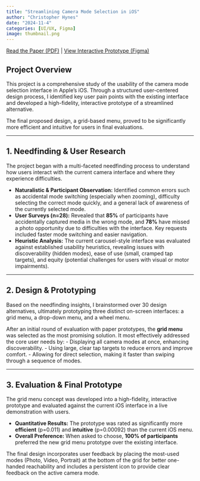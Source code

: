 ```yaml
---
title: "Streamlining Camera Mode Selection in iOS"
author: "Christopher Hynes"
date: "2024-11-4"
categories: [UI/UX, Figma]
image: thumbnail.png
---
```


<i class="fa-solid fa-file-pdf"></i> [Read the Paper (PDF)](ios-camera-prototype.pdf) |
<i class="fa-solid fa-display"></i> <a href="https://www.figma.com/design/BnU5m8xvTo40yhVUYqnlWP/iPhone-Grid-Menu-Prototype?m=auto&t=JRd0M5MPFogpkCkU-1">View Interactive Prototype (Figma)</a>

## Project Overview

This project is a comprehensive study of the usability of the camera mode selection interface in Apple's iOS. Through a structured user-centered design process, I identified key user pain points with the existing interface and developed a high-fidelity, interactive prototype of a streamlined alternative.

The final proposed design, a grid-based menu, proved to be significantly more efficient and intuitive for users in final evaluations.

---

## 1. Needfinding & User Research

The project began with a multi-faceted needfinding process to understand how users interact with the current camera interface and where they experience difficulties.

-   **Naturalistic & Participant Observation:** Identified common errors such as accidental mode switching (especially when zooming), difficulty selecting the correct mode quickly, and a general lack of awareness of the currently selected mode.
-   **User Surveys (n=28):** Revealed that **85%** of participants have accidentally captured media in the wrong mode, and **78%** have missed a photo opportunity due to difficulties with the interface. Key requests included faster mode switching and easier navigation.
-   **Heuristic Analysis:** The current carousel-style interface was evaluated against established usability heuristics, revealing issues with discoverability (hidden modes), ease of use (small, cramped tap targets), and equity (potential challenges for users with visual or motor impairments).

---

## 2. Design & Prototyping

Based on the needfinding insights, I brainstormed over 30 design alternatives, ultimately prototyping three distinct on-screen interfaces: a grid menu, a drop-down menu, and a wheel menu.

After an initial round of evaluation with paper prototypes, the **grid menu** was selected as the most promising solution. It most effectively addressed the core user needs by:
-   Displaying all camera modes at once, enhancing discoverability.
-   Using large, clear tap targets to reduce errors and improve comfort.
-   Allowing for direct selection, making it faster than swiping through a sequence of modes.

---

## 3. Evaluation & Final Prototype

The grid menu concept was developed into a high-fidelity, interactive prototype and evaluated against the current iOS interface in a live demonstration with users.

-   **Quantitative Results:** The prototype was rated as significantly more **efficient** (p=0.011) and **intuitive** (p=0.00092) than the current iOS menu.
-   **Overall Preference:** When asked to choose, **100% of participants** preferred the new grid menu prototype over the existing interface.

The final design incorporates user feedback by placing the most-used modes (Photo, Video, Portrait) at the bottom of the grid for better one-handed reachability and includes a persistent icon to provide clear feedback on the active camera mode.
